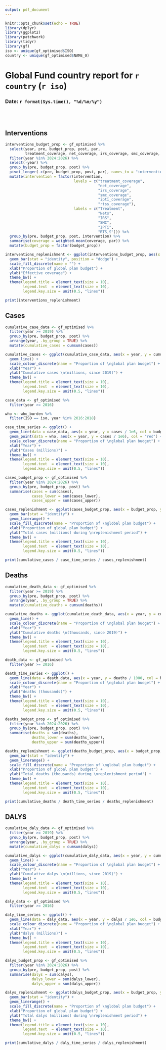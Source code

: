 ```yaml
---
output: pdf_document
---
```


```r
knitr::opts_chunk$set(echo = TRUE)
library(dplyr)
library(ggplot2)
library(patchwork)
library(tidyr)
library(gf)
iso <- unique(gf_optimised$ISO)
country <- unique(gf_optimised$NAME_0)
```

# Global Fund country report for `r country` (`r iso`)
### Date: `r format(Sys.time(), "%d/%m/%y")`

\    
\    


## Interventions

```r
interventions_budget_prop <- gf_optimised %>%
  select(year, pre, budget_prop, post, par,
         treatment_coverage, net_coverage, irs_coverage, smc_coverage, ipti_coverage, rtss_coverage) %>%
  filter(year %in% 2024:2026) %>%
  select(-year) %>%
  group_by(pre, budget_prop, post) %>%
  pivot_longer(-c(pre, budget_prop, post, par), names_to = "intervention", values_to = "coverage") %>%
  mutate(intervention = factor(intervention, 
                               levels = c("treatment_coverage",
                                          "net_coverage",
                                          "irs_coverage",
                                          "smc_coverage",
                                          "ipti_coverage",
                                          "rtss_coverage"),
                               labels = c("Treatment",
                                          "Nets",
                                          "IRS", 
                                          "SMC",
                                          "IPTi",
                                          "RTS,S"))) %>%
  group_by(pre, budget_prop, post, intervention) %>%
  summarise(coverage = weighted.mean(coverage, par)) %>%
  mutate(budget_prop = factor(budget_prop))

interventions_replenishment <- ggplot(interventions_budget_prop, aes(x = budget_prop, y = coverage, fill = intervention)) +
  geom_bar(stat = "identity", position = "dodge") +
  scale_fill_discrete(name = "") +
  xlab("Proportion of global plan budget") +
  ylab("Effective coverage") +
  theme_bw() +
  theme(legend.title = element_text(size = 10), 
        legend.text  = element_text(size = 10),
        legend.key.size = unit(0.5, "lines"))

print(interventions_replenishment)

```

\newpage

## Cases
```r
cumulative_case_data <- gf_optimised %>%
  filter(year >= 2019) %>%
  group_by(pre, budget_prop, post) %>%
  arrange(year, .by_group = TRUE) %>%
  mutate(cumulative_cases = cumsum(cases))

cumulative_cases <- ggplot(cumulative_case_data, aes(x = year, y = cumulative_cases / 1e6, col = budget_prop)) + 
  geom_line() +
  scale_colour_discrete(name = "Proportion of \nglobal plan budget") +
  xlab("Year") +
  ylab("Cumulative cases \n(millions, since 2019)") +
  theme_bw() +
  theme(legend.title = element_text(size = 10), 
        legend.text  = element_text(size = 10),
        legend.key.size = unit(0.5, "lines"))

case_data <- gf_optimised %>%
  filter(year >= 2016)

who <- who_burden %>%
  filter(ISO == iso, year %in% 2016:2018)

case_time_series <- ggplot() + 
  geom_line(data = case_data, aes(x = year, y = cases / 1e6, col = budget_prop)) +
  geom_point(data = who, aes(x = year, y = cases / 1e6), col = "red") +
  scale_colour_discrete(name = "Proportion of \nglobal plan budget") +
  xlab("Year") +
  ylab("Cases (millions)") +
  theme_bw() +
  theme(legend.title = element_text(size = 10), 
        legend.text  = element_text(size = 10),
        legend.key.size = unit(0.5, "lines"))

cases_budget_prop <- gf_optimised %>%
  filter(year %in% 2024:2026) %>%
  group_by(pre, budget_prop, post) %>%
  summarise(cases = sum(cases),
            cases_lower = sum(cases_lower),
            cases_upper = sum(cases_upper))

cases_replenishment <- ggplot(cases_budget_prop, aes(x = budget_prop, y = cases / 1e6, fill = budget_prop, ymin = cases_lower / 1e6, ymax = cases_upper / 1e6)) +
  geom_bar(stat = "identity") +
  geom_linerange() +
  scale_fill_discrete(name = "Proportion of \nglobal plan budget") +
  xlab("Proportion of global plan budget") +
  ylab("Total cases (millions) during \nreplenishment period") +
  theme_bw() +
  theme(legend.title = element_text(size = 10), 
        legend.text  = element_text(size = 10),
        legend.key.size = unit(0.5, "lines"))

print(cumulative_cases / case_time_series / cases_replenishment)

```

\newpage

## Deaths
```r
cumulative_death_data <- gf_optimised %>%
  filter(year >= 2019) %>%
  group_by(pre, budget_prop, post) %>%
  arrange(year, .by_group = TRUE) %>%
  mutate(cumulative_deaths = cumsum(deaths))

cumulative_deaths <- ggplot(cumulative_death_data, aes(x = year, y = cumulative_deaths / 1000, col = budget_prop)) + 
  geom_line() +
  scale_colour_discrete(name = "Proportion of \nglobal plan budget") +
  xlab("Year") +
  ylab("Cumulative deaths \n(thousands, since 2019)") +
  theme_bw() +
  theme(legend.title = element_text(size = 10), 
        legend.text  = element_text(size = 10),
        legend.key.size = unit(0.5, "lines"))

death_data <- gf_optimised %>%
  filter(year >= 2016)

death_time_series <- ggplot() + 
  geom_line(data = death_data, aes(x = year, y = deaths / 1000, col = budget_prop)) +
  scale_colour_discrete(name = "Proportion of \nglobal plan budget") +
  xlab("Year") +
  ylab("deaths (thousands)") +
  theme_bw() +
  theme(legend.title = element_text(size = 10), 
        legend.text  = element_text(size = 10),
        legend.key.size = unit(0.5, "lines"))

deaths_budget_prop <- gf_optimised %>%
  filter(year %in% 2024:2026) %>%
  group_by(pre, budget_prop, post) %>%
  summarise(deaths = sum(deaths),
            deaths_lower = sum(deaths_lower),
            deaths_upper = sum(deaths_upper))

deaths_replenishment <- ggplot(deaths_budget_prop, aes(x = budget_prop, y = deaths / 1000, fill = budget_prop, ymin = deaths_lower / 1000, ymax = deaths_upper / 1000)) +
  geom_bar(stat = "identity") +
  geom_linerange() +
  scale_fill_discrete(name = "Proportion of \nglobal plan budget") +
  xlab("Proportion of global plan budget") +
  ylab("Total deaths (thousands) during \nreplenishment period") +
  theme_bw() +
  theme(legend.title = element_text(size = 10), 
        legend.text  = element_text(size = 10),
        legend.key.size = unit(0.5, "lines"))

print(cumulative_deaths / death_time_series / deaths_replenishment)

```

\newpage

## DALYS
```r
cumulative_daly_data <- gf_optimised %>%
  filter(year >= 2019) %>%
  group_by(pre, budget_prop, post) %>%
  arrange(year, .by_group = TRUE) %>%
  mutate(cumulative_dalys = cumsum(dalys))

cumulative_dalys <- ggplot(cumulative_daly_data, aes(x = year, y = cumulative_dalys, col = budget_prop)) + 
  geom_line() +
  scale_colour_discrete(name = "Proportion of \nglobal plan budget") +
  xlab("Year") +
  ylab("Cumulative dalys \n(millions, since 2019)") +
  theme_bw() +
  theme(legend.title = element_text(size = 10), 
        legend.text  = element_text(size = 10),
        legend.key.size = unit(0.5, "lines"))

daly_data <- gf_optimised %>%
  filter(year >= 2016)

daly_time_series <- ggplot() + 
  geom_line(data = daly_data, aes(x = year, y = dalys / 1e6, col = budget_prop)) +
  scale_colour_discrete(name = "Proportion of \nglobal plan budget") +
  xlab("Year") +
  ylab("dalys (millions)") +
  theme_bw() +
  theme(legend.title = element_text(size = 10), 
        legend.text  = element_text(size = 10),
        legend.key.size = unit(0.5, "lines"))

dalys_budget_prop <- gf_optimised %>%
  filter(year %in% 2024:2026) %>%
  group_by(pre, budget_prop, post) %>%
  summarise(dalys = sum(dalys),
            dalys_lower = sum(dalys_lower),
            dalys_upper = sum(dalys_upper))

dalys_replenishment <- ggplot(dalys_budget_prop, aes(x = budget_prop, y = dalys / 1e6, fill = budget_prop, ymin = dalys_lower / 1e6, ymax = dalys_upper / 1e6)) +
  geom_bar(stat = "identity") +
  geom_linerange() +
  scale_fill_discrete(name = "Proportion of \nglobal plan budget") +
  xlab("Proportion of global plan budget") +
  ylab("Total dalys (millions) during \nreplenishment period") +
  theme_bw() +
  theme(legend.title = element_text(size = 10), 
        legend.text  = element_text(size = 10),
        legend.key.size = unit(0.5, "lines"))

print(cumulative_dalys / daly_time_series / dalys_replenishment)

```